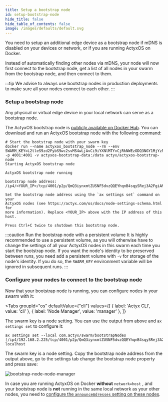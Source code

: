 ```yaml
---
title: Setup a bootstrap node
id: setup-bootstrap-node
hide_title: false
hide_table_of_contents: false
image: /images/defaults/default.svg
---
```


You need to setup an additional edge device as a bootstrap node if mDNS is disabled on your devices or network, or if you are running ActyxOS on Docker.


Instead of automatically finding other nodes via mDNS, your node will now first connect to the bootstrap node, get a list of all nodes in your swarm from the bootstrap node, and then connect to them.

:::tip
We advise to always use bootstrap nodes in production deployments to make sure all your nodes connect to each other.
:::

### Setup a bootstrap node

Any physical or virtual edge device in your local network can serve as a bootstrap node.

The ActyxOS bootstrap node is [publicly available on Docker Hub](https://hub.docker.com/repository/docker/actyx/actyxos-bootstrap-node). You can download and run an ActyxOS bootstrap node with the following command:

```text
# Start the bootstrap node with your swarm key
docker run --name actyxos_bootstrap_node --rm --env SWARM_KEY=L2tleS9zd2FybS9wc2svMS4wLjAvCi9iYXNlMTYvCjRkNWEzODQ3NGY1MjYzNDc1MjY2NTY3NTMwNTM0NjRkNGUzNzUyNDQ3ODY1NjIzMzRhMzg3MDU4NjU2MTcxNGQ= -p 4001:4001 -v actyxos-bootstrap-data:/data actyx/actyxos-bootstrap-node
Starting ActyxOS bootstrap node

ActyxOS bootstrap node running

bootstrap node address: /ip4/<YOUR_IP>/tcp/4001/p2p/QmQ3iynxmtZUSNF5dvzQQEYhqnB4sqySRej3A2FgiAMBMH

Set the bootstrap node address using the `ax settings set` command on your
ActyxOS nodes (see https://actyx.com/os/docs/node-settings-schema.html for
more information). Replace <YOUR_IP> above with the IP address of this host.

Press Ctrl+C twice to shutdown this bootstrap node.
```

:::caution Run the bootstrap node with a persistent volume
It is highly recommended to use a persistent volume, as you will otherwise have to change the settings of all your ActyxOS nodes in this swarm each time you start the bootstrap node. If you want the node's identity to be preserved between runs, you need add a persistent volume with `-v` for storage of the node's identity. If you do so, the `SWARM_KEY` environment variable will be ignored in subsequent runs.
:::

### Configure your nodes to connect to the bootstrap node

Now that your bootstrap node is running, you can configure nodes in your swarm with it:

<Tabs
  groupId="os"
  defaultValue={"cli"}
  values={[
    { label: 'Actyx CLI', value: 'cli' },
    { label: 'Node Manager', value: 'manager' },
  ]}
>


<TabItem value="cli">


The swarm key is a node setting. You can use the output from above and `ax settings set` to configure it:

```text
ax settings set --local com.actyx/swarm/bootstrapNodes [/ip4/192.168.2.225/tcp/4001/p2p/QmQ3iynxmtZUSNF5dvzQQEYhqnB4sqySRej3A2FgiAMBMH] localhost
```

</TabItem>
<TabItem value="manager">


The swarm key is a node setting. Copy the bootstrap node address from the output above, go to the settings tab change the bootstrap node property and press save:

![bootstrap-node-node-manager](/images/how-to/swarms/bootstrap-node-node-manager.png)

</TabItem>
</Tabs>

In case you are running ActyxOS on Docker **without** `network=host` , and your bootstrap node is **not** running in the same local network as your other nodes, you need to [configure the `announceAdresses` setting on these nodes](./configure-announced-addresses).

<!-- TODO write peer discovery
For more information on how nodes discover and connect to each other, please check out our conceptual guide on peer discovery
-->
